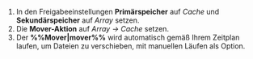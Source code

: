 1. In den Freigabeeinstellungen **Primärspeicher** auf *Cache* und **Sekundärspeicher** auf *Array* setzen.
2. Die **Mover-Aktion** auf *Array -> Cache* setzen.
3. Der **%%Mover|mover%%** wird automatisch gemäß Ihrem Zeitplan laufen, um Dateien zu verschieben, mit manuellen Läufen als Option.
